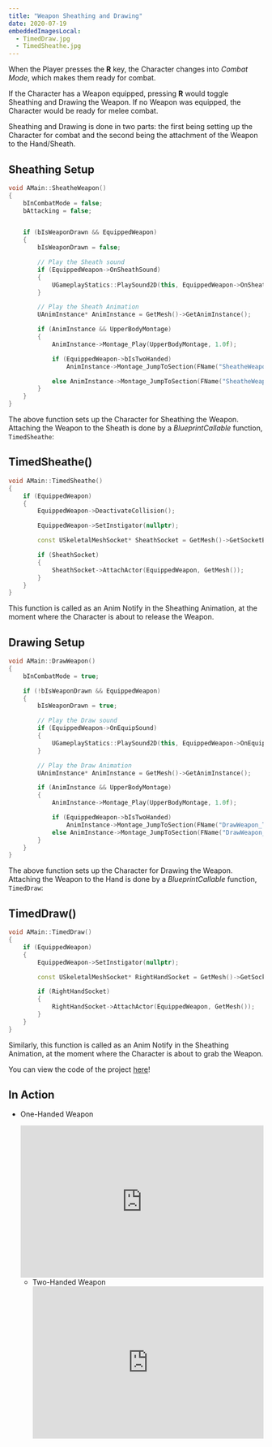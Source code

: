 ---
title: "Weapon Sheathing and Drawing"
date: 2020-07-19
embeddedImagesLocal:
  - TimedDraw.jpg
  - TimedSheathe.jpg
---


When the Player presses the **R** key, the Character changes into _Combat Mode_, which makes them ready for combat.

If the Character has a Weapon equipped, pressing **R** would toggle Sheathing and Drawing the Weapon.
If no Weapon was equipped, the Character would be ready for melee combat.

Sheathing and Drawing is done in two parts: the first being setting up the Character for combat and the second
being the attachment of the Weapon to the Hand/Sheath.

## Sheathing Setup

```cpp
void AMain::SheatheWeapon()
{
	bInCombatMode = false;
	bAttacking = false;


	if (bIsWeaponDrawn && EquippedWeapon)
	{
		bIsWeaponDrawn = false;

		// Play the Sheath sound
		if (EquippedWeapon->OnSheathSound)
		{
			UGameplayStatics::PlaySound2D(this, EquippedWeapon->OnSheathSound);
		}

		// Play the Sheath Animation
		UAnimInstance* AnimInstance = GetMesh()->GetAnimInstance();

		if (AnimInstance && UpperBodyMontage)
		{
			AnimInstance->Montage_Play(UpperBodyMontage, 1.0f);

			if (EquippedWeapon->bIsTwoHanded)
				AnimInstance->Montage_JumpToSection(FName("SheatheWeapon_TwoHanded"), UpperBodyMontage);

			else AnimInstance->Montage_JumpToSection(FName("SheatheWeapon_OneHanded"), UpperBodyMontage);
		}
	}
}
```

The above function sets up the Character for Sheathing the Weapon. Attaching the Weapon to the Sheath is done
by a _BlueprintCallable_ function, `TimedSheathe`:

## TimedSheathe()

```cpp
void AMain::TimedSheathe()
{
	if (EquippedWeapon)
	{
		EquippedWeapon->DeactivateCollision();

		EquippedWeapon->SetInstigator(nullptr);

		const USkeletalMeshSocket* SheathSocket = GetMesh()->GetSocketByName(EquippedWeapon->SheathSocketName);

		if (SheathSocket)
		{
			SheathSocket->AttachActor(EquippedWeapon, GetMesh());
		}
	}
}
```

This function is called as an Anim Notify in the Sheathing Animation, at the moment where the Character is about to release the Weapon.

<GatsbyImage alt="TimedSheathe.jpg" image={getImage(props.localImages[1])} />

## Drawing Setup

```cpp
void AMain::DrawWeapon()
{
	bInCombatMode = true;

	if (!bIsWeaponDrawn && EquippedWeapon)
	{
		bIsWeaponDrawn = true;

		// Play the Draw sound
		if (EquippedWeapon->OnEquipSound)
		{
			UGameplayStatics::PlaySound2D(this, EquippedWeapon->OnEquipSound);
		}

		// Play the Draw Animation
		UAnimInstance* AnimInstance = GetMesh()->GetAnimInstance();

		if (AnimInstance && UpperBodyMontage)
		{
			AnimInstance->Montage_Play(UpperBodyMontage, 1.0f);

			if (EquippedWeapon->bIsTwoHanded)
				AnimInstance->Montage_JumpToSection(FName("DrawWeapon_TwoHanded"), UpperBodyMontage);
			else AnimInstance->Montage_JumpToSection(FName("DrawWeapon_OneHanded"), UpperBodyMontage);
		}
	}
}
```

The above function sets up the Character for Drawing the Weapon. Attaching the Weapon to the Hand is done
by a _BlueprintCallable_ function, `TimedDraw`:

## TimedDraw()

```cpp
void AMain::TimedDraw()
{
	if (EquippedWeapon)
	{
		EquippedWeapon->SetInstigator(nullptr);

		const USkeletalMeshSocket* RightHandSocket = GetMesh()->GetSocketByName(EquippedWeapon->HandSocketName);

		if (RightHandSocket)
		{
			RightHandSocket->AttachActor(EquippedWeapon, GetMesh());
		}
	}
}
```

Similarly, this function is called as an Anim Notify in the Sheathing Animation, at the moment where the Character is about to grab the Weapon.

<GatsbyImage alt="TimedDraw.jpg" image={getImage(props.localImages[0])} />

You can view the code of the project [here](https://github.com/1Gokul/MedievalCombatProject)!

## In Action

- One-Handed Weapon

  <iframe
    src="https://www.youtube.com/embed/U46rnurwsqs"
    width="100%"
    height="300px"
    allowfullscreen
    frameborder="0"
  >
</iframe>

- Two-Handed Weapon
  <iframe
    src="https://www.youtube.com/embed/Yf2b-jehppk"
    width="100%"
    height="300px"
    allowfullscreen
    frameborder="0"
  >
</iframe>

